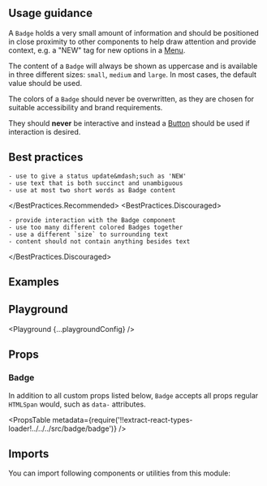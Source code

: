 


<Layout title="Badge" description="Small descriptive tag for indicating the status of an element or action.">

## Usage guidance

A `Badge` holds a very small amount of information and should be positioned in close proximity to other components to help draw attention and provide context, e.g. a "NEW" tag for new options in a [Menu](/components/menu).

The content of a `Badge` will always be shown as uppercase and is available in three different sizes: `small`, `medium` and `large`. In most cases, the default value should be used.

The colors of a `Badge` should never be overwritten, as they are chosen for suitable accessibility and brand requirements.

They should **never** be interactive and instead a [Button](/components/button) should be used if interaction is desired.

## Best practices

<BestPractices>
  <BestPractices.Recommended>

    - use to give a status update&mdash;such as 'NEW'
    - use text that is both succinct and unambiguous
    - use at most two short words as Badge content

  </BestPractices.Recommended>
  <BestPractices.Discouraged>

    - provide interaction with the Badge component
    - use too many different colored Badges together
    - use a different `size` to surrounding text
    - content should not contain anything besides text

  </BestPractices.Discouraged>
</BestPractices>

## Examples

<Example title="Variants" path="badge/variants">
  <Variants />
</Example>

<Example title="Sizes" path="badge/sizes">
  <Sizes />
</Example>

## Playground

<Playground {...playgroundConfig} />

## Props

### Badge

In addition to all custom props listed below, `Badge` accepts all props regular `HTMLSpan` would, such as `data-` attributes.

<PropsTable
  metadata={require('!!extract-react-types-loader!../../../src/badge/badge')}
/>

## Imports

You can import following components or utilities from this module:

<Imports module={BadgeExports} path="@datacamp/waffles/badge" />

</Layout>
